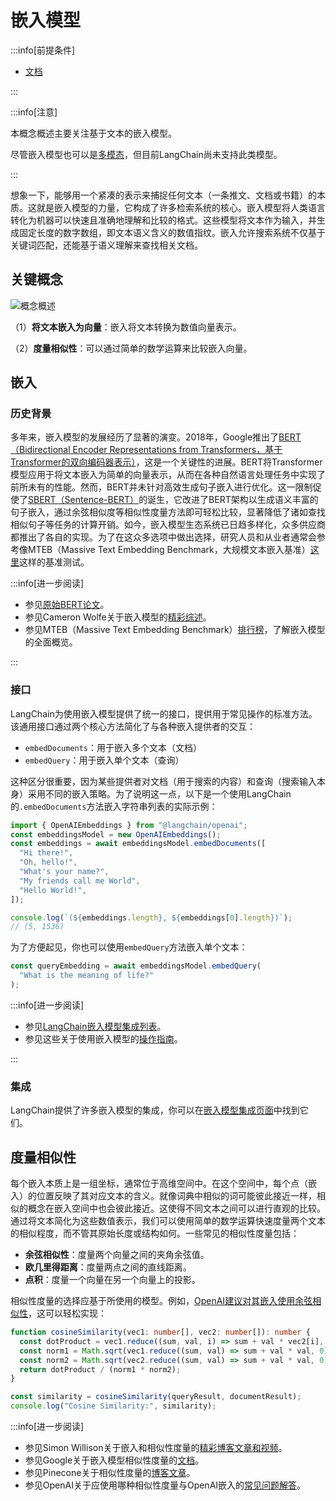 # 嵌入模型

<span data-heading-keywords="embedding,embeddings"></span>

:::info[前提条件]

- [文档](https://api.js.langchain.com/classes/_langchain_core.documents.Document.html)

:::

:::info[注意]

本概念概述主要关注基于文本的嵌入模型。

尽管嵌入模型也可以是[多模态](/docs/concepts/multimodality)，但目前LangChain尚未支持此类模型。

:::

想象一下，能够用一个紧凑的表示来捕捉任何文本（一条推文、文档或书籍）的本质。这就是嵌入模型的力量，它构成了许多检索系统的核心。嵌入模型将人类语言转化为机器可以快速且准确地理解和比较的格式。这些模型将文本作为输入，并生成固定长度的数字数组，即文本语义含义的数值指纹。嵌入允许搜索系统不仅基于关键词匹配，还能基于语义理解来查找相关文档。

## 关键概念

![概念概述](/img/embeddings_concept.png)

（1）**将文本嵌入为向量**：嵌入将文本转换为数值向量表示。

（2）**度量相似性**：可以通过简单的数学运算来比较嵌入向量。

## 嵌入

### 历史背景

多年来，嵌入模型的发展经历了显著的演变。2018年，Google推出了[BERT（Bidirectional Encoder Representations from Transformers，基于Transformer的双向编码器表示）](https://www.nvidia.com/en-us/glossary/bert/)，这是一个关键性的进展。BERT将Transformer模型应用于将文本嵌入为简单的向量表示，从而在各种自然语言处理任务中实现了前所未有的性能。然而，BERT并未针对高效生成句子嵌入进行优化。这一限制促使了[SBERT（Sentence-BERT）](https://www.sbert.net/examples/training/sts/README.html)的诞生，它改进了BERT架构以生成语义丰富的句子嵌入，通过余弦相似度等相似性度量方法即可轻松比较，显著降低了诸如查找相似句子等任务的计算开销。如今，嵌入模型生态系统已日趋多样化，众多供应商都推出了各自的实现。为了在这众多选项中做出选择，研究人员和从业者通常会参考像MTEB（Massive Text Embedding Benchmark，大规模文本嵌入基准）[这里](https://huggingface.co/blog/mteb)这样的基准测试。

:::info[进一步阅读]

- 参见[原始BERT论文](https://arxiv.org/abs/1810.04805)。
- 参见Cameron Wolfe关于嵌入模型的[精彩综述](https://cameronrwolfe.substack.com/p/the-basics-of-ai-powered-vector-search?utm_source=profile&utm_medium=reader2)。
- 参见MTEB（Massive Text Embedding Benchmark）[排行榜](https://huggingface.co/blog/mteb)，了解嵌入模型的全面概览。

:::

### 接口

LangChain为使用嵌入模型提供了统一的接口，提供用于常见操作的标准方法。该通用接口通过两个核心方法简化了与各种嵌入提供者的交互：

- `embedDocuments`：用于嵌入多个文本（文档）
- `embedQuery`：用于嵌入单个文本（查询）

这种区分很重要，因为某些提供者对文档（用于搜索的内容）和查询（搜索输入本身）采用不同的嵌入策略。为了说明这一点，以下是一个使用LangChain的`.embedDocuments`方法嵌入字符串列表的实际示例：

```typescript
import { OpenAIEmbeddings } from "@langchain/openai";
const embeddingsModel = new OpenAIEmbeddings();
const embeddings = await embeddingsModel.embedDocuments([
  "Hi there!",
  "Oh, hello!",
  "What's your name?",
  "My friends call me World",
  "Hello World!",
]);

console.log(`(${embeddings.length}, ${embeddings[0].length})`);
// (5, 1536)
```

为了方便起见，你也可以使用`embedQuery`方法嵌入单个文本：

```typescript
const queryEmbedding = await embeddingsModel.embedQuery(
  "What is the meaning of life?"
);
```

:::info[进一步阅读]

- 参见[LangChain嵌入模型集成列表](/docs/integrations/text_embedding/)。
- 参见这些关于使用嵌入模型的[操作指南](/docs/how_to/embed_text)。

:::

### 集成

LangChain提供了许多嵌入模型的集成，你可以在[嵌入模型集成页面](/docs/integrations/text_embedding/)中找到它们。

## 度量相似性

每个嵌入本质上是一组坐标，通常位于高维空间中。在这个空间中，每个点（嵌入）的位置反映了其对应文本的含义。就像词典中相似的词可能彼此接近一样，相似的概念在嵌入空间中也会彼此接近。这使得不同文本之间可以进行直观的比较。通过将文本简化为这些数值表示，我们可以使用简单的数学运算快速度量两个文本的相似程度，而不管其原始长度或结构如何。一些常见的相似性度量包括：

- **余弦相似性**：度量两个向量之间的夹角余弦值。
- **欧几里得距离**：度量两点之间的直线距离。
- **点积**：度量一个向量在另一个向量上的投影。

相似性度量的选择应基于所使用的模型。例如，[OpenAI建议对其嵌入使用余弦相似性](https://platform.openai.com/docs/guides/embeddings/which-distance-function-should-i-use)，这可以轻松实现：

```typescript
function cosineSimilarity(vec1: number[], vec2: number[]): number {
  const dotProduct = vec1.reduce((sum, val, i) => sum + val * vec2[i], 0);
  const norm1 = Math.sqrt(vec1.reduce((sum, val) => sum + val * val, 0));
  const norm2 = Math.sqrt(vec2.reduce((sum, val) => sum + val * val, 0));
  return dotProduct / (norm1 * norm2);
}

const similarity = cosineSimilarity(queryResult, documentResult);
console.log("Cosine Similarity:", similarity);
```

:::info[进一步阅读]

- 参见Simon Willison关于嵌入和相似性度量的[精彩博客文章和视频](https://simonwillison.net/2023/Oct/23/embeddings/)。
- 参见Google关于嵌入模型相似性度量的[文档](https://developers.google.com/machine-learning/clustering/dnn-clustering/supervised-similarity)。
- 参见Pinecone关于相似性度量的[博客文章](https://www.pinecone.io/learn/vector-similarity/)。
- 参见OpenAI关于应使用哪种相似性度量与OpenAI嵌入的[常见问题解答](https://platform.openai.com/docs/guides/embeddings/faq)。